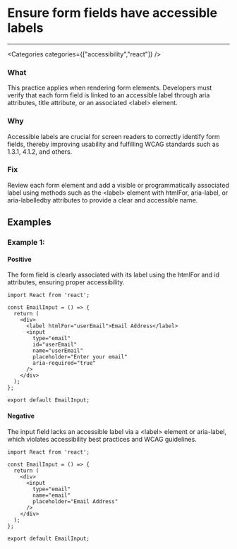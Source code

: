 

# Ensure form fields have accessible labels

<Severity severity={SeverityLevels.MEDIUM} />

---

<Categories categories={["accessibility","react"]} />

### What
This practice applies when rendering form elements. Developers must verify that each form field is linked to an accessible label through aria attributes, title attribute, or an associated &lt;label&gt; element.

### Why
Accessible labels are crucial for screen readers to correctly identify form fields, thereby improving usability and fulfilling WCAG standards such as 1.3.1, 4.1.2, and others.

### Fix
Review each form element and add a visible or programmatically associated label using methods such as the &lt;label&gt; element with htmlFor, aria-label, or aria-labelledby attributes to provide a clear and accessible name.

## Examples

### Example 1:

<!-- #example -->

#### Positive

<!-- #example_positive_description -->
The form field is clearly associated with its label using the htmlFor and id attributes, ensuring proper accessibility.

<!-- #example_positive_code -->
```tsx
import React from 'react';

const EmailInput = () => {
  return (
    <div>
      <label htmlFor="userEmail">Email Address</label>
      <input 
        type="email" 
        id="userEmail" 
        name="userEmail" 
        placeholder="Enter your email"
        aria-required="true" 
      />
    </div>
  );
};

export default EmailInput;
```

#### Negative

<!-- #example_negative_description -->
The input field lacks an accessible label via a &lt;label&gt; element or aria-label, which violates accessibility best practices and WCAG guidelines.

<!-- #example_negative_code -->
```tsx
import React from 'react';

const EmailInput = () => {
  return (
    <div>
      <input 
        type="email" 
        name="email" 
        placeholder="Email Address"
      />
    </div>
  );
};

export default EmailInput;
```